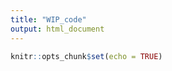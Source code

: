 ```yaml
---
title: "WIP_code"
output: html_document
---
```


```r
knitr::opts_chunk$set(echo = TRUE)
```


